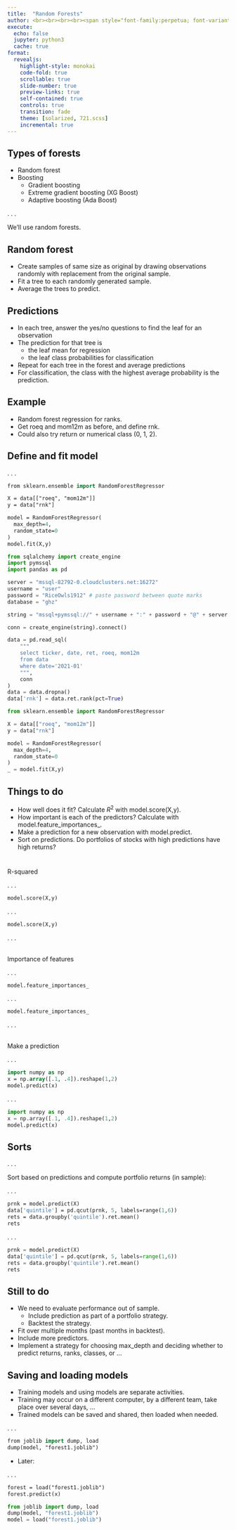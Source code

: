 ```yaml
---
title:  "Random Forests"
author: <br><br><br><br><span style="font-family:perpetua; font-variant:small-caps; color:#404040;">Kerry Back</span><br><br><img src="RiceBusiness-transparent-logo-sm.png"  height=80>
execute:
  echo: false
  jupyter: python3
  cache: true
format: 
  revealjs:
    highlight-style: monokai
    code-fold: true
    scrollable: true
    slide-number: true
    preview-links: true
    self-contained: true
    controls: true
    transition: fade
    theme: [solarized, 721.scss]
    incremental: true
---
```


## Types of forests

- Random forest
- Boosting
  - Gradient boosting
  - Extreme gradient boosting (XG Boost)
  - Adaptive boosting (Ada Boost)

. . .

We'll use random forests.

## Random forest

- Create samples of same size as original by drawing observations randomly with replacement from the original sample.
- Fit a tree to each randomly generated sample.
- Average the trees to predict.

## Predictions

- In each tree, answer the yes/no questions to find the leaf for an observation
- The prediction for that tree is
  - the leaf mean for regression
  - the leaf class probabilities for classification
- Repeat for each tree in the forest and average predictions
- For classification, the class with the highest average probability is the prediction.

## Example


- Random forest regression for ranks.
- Get roeq and mom12m as before, and define rnk.
- Could also try return or numerical class (0, 1, 2).

## Define and fit model

. . .


```.p
from sklearn.ensemble import RandomForestRegressor

X = data[["roeq", "mom12m"]]
y = data["rnk"]

model = RandomForestRegressor(
  max_depth=4,
  random_state=0
)
model.fit(X,y)
```

```python
from sqlalchemy import create_engine
import pymssql
import pandas as pd

server = "mssql-82792-0.cloudclusters.net:16272"
username = "user"
password = "RiceOwls1912" # paste password between quote marks
database = "ghz"

string = "mssql+pymssql://" + username + ":" + password + "@" + server + "/" + database

conn = create_engine(string).connect()

data = pd.read_sql(
    """
    select ticker, date, ret, roeq, mom12m
    from data
    where date='2021-01'
    """, 
    conn
)
data = data.dropna()
data['rnk'] = data.ret.rank(pct=True)

from sklearn.ensemble import RandomForestRegressor

X = data[["roeq", "mom12m"]]
y = data["rnk"]

model = RandomForestRegressor(
  max_depth=4,
  random_state=0
)
_ = model.fit(X,y)
```

## Things to do

- How well does it fit?  Calculate $R^2$ with model.score(X,y).
- How important is each of the predictors?  Calculate with model.feature_importances_.
- Make a prediction for a new observation with model.predict.
- Sort on predictions.  Do portfolios of stocks with high predictions have high returns?

#

R-squared

. . .

```p
model.score(X,y)
```

. . .

```python
model.score(X,y)
```

. . .

<br>
Importance of features


. . .

```p
model.feature_importances_
```

. . .

```python
model.feature_importances_
```

. . .

<br>
Make a prediction

. . .

```p
import numpy as np
x = np.array([.1, .4]).reshape(1,2)
model.predict(x)
```

. . .

```python
import numpy as np
x = np.array([.1, .4]).reshape(1,2)
model.predict(x)
```

## Sorts

. . .

Sort based on predictions and compute portfolio returns (in sample):

. . .

```p
prnk = model.predict(X)
data['quintile'] = pd.qcut(prnk, 5, labels=range(1,6))
rets = data.groupby('quintile').ret.mean()
rets
```

. . .

```python
prnk = model.predict(X)
data['quintile'] = pd.qcut(prnk, 5, labels=range(1,6))
rets = data.groupby('quintile').ret.mean()
rets
```

## Still to do

- We need to evaluate performance out of sample.
  - Include prediction as part of a portfolio strategy.
  - Backtest the strategy.
- Fit over multiple months (past months in backtest).
- Include more predictors.
- Implement a strategy for choosing max_depth and deciding whether to predict returns, ranks, classes, or ...

## Saving and loading models

- Training models and using models are separate activities.
- Training may occur on a different computer, by a different team, take place over several days, ...
- Trained models can be saved and shared, then loaded when needed.

. . .

```p
from joblib import dump, load
dump(model, "forest1.joblib")
```

- Later:

. . .

```p
forest = load("forest1.joblib")
forest.predict(x)
```

```python
from joblib import dump, load
dump(model, "forest1.joblib")
model = load("forest1.joblib")
```

